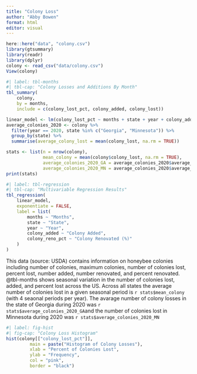 ```yaml
---
title: "Colony Loss"
author: "Abby Bowen"
format: html
editor: visual
---
```


```r
here::here("data", "colony.csv")
library(gtsummary)
library(readr)
library(dplyr)
colony <- read_csv("data/colony.csv")
View(colony)
```

```r
#| label: tbl-months
#| tbl-cap: "Colony Losses and Additions By Month"
tbl_summary(
	colony,
	by = months,
	include = c(colony_lost_pct, colony_added, colony_lost))
```

```r
linear_model <- lm(colony_lost_pct ~ months + state + year + colony_added + colony_reno_pct, data = colony)
average_colonies_2020 <- colony %>%
  filter(year == 2020, state %in% c("Georgia", "Minnesota")) %>%
  group_by(state) %>%
  summarise(average_colony_lost = mean(colony_lost, na.rm = TRUE))

stats <- list(n = nrow(colony),
              mean_colony = mean(colony$colony_lost, na.rm = TRUE),
              average_colonies_2020_GA = average_colonies_2020$average_colony_lost[average_colonies_2020$state == "Georgia"],
              average_colonies_2020_MN = average_colonies_2020$average_colony_lost[average_colonies_2020$state == "Minnesota"])
print(stats)
```

```r
#| label: tbl-regression
#| tbl-cap: "Multivariable Regression Results"
tbl_regression(
	linear_model,
	exponentiate = FALSE,
	label = list(
		months ~ "Months",
		state ~ "State",
		year ~ "Year",
		colony_added ~ "Colony Added",
		colony_reno_pct ~ "Colony Renovated (%)"
	)
)
```

This data (source: USDA) contains information on honeybee colonies including number of colonies, maximum colonies, number of colonies lost, percent lost, number added, number renovated, and percent renovated. @tbl-months shows seasonal variation in the number of colonies lost, added, and percent lost across the US. Across all states the average number of colonies lost in a given seasonal period is `r stats$mean_colony` (with 4 seaonal periods per year). The avarage number of colony losses in the state of Georgia during 2020 was `r stats$average_colonies_2020_GA`and the number of colonies lost in Minnesota during 2020 was `r stats$average_colonies_2020_MN`

```r
#| label: fig-hist
#| fig-cap: "Colony Loss Histogram"
hist(colony[["colony_lost_pct"]],
		 main = paste("Histogram of Colony Losses"),
		 xlab = "Percent of Colonies Lost",
		 ylab = "Frequency",
		 col = "pink",
		 border = "black")
```
